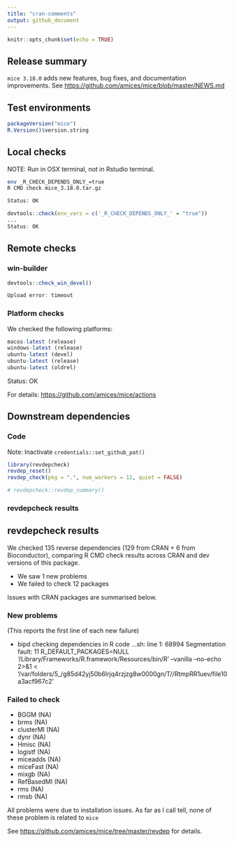 ```yaml
---
title: "cran-comments"
output: github_document
---
```


```r
knitr::opts_chunk$set(echo = TRUE)
```

## Release summary

`mice 3.18.0` adds new features, bug fixes, and documentation improvements. 
See <https://github.com/amices/mice/blob/master/NEWS.md>

## Test environments

```r
packageVersion("mice")
R.Version()$version.string
```

## Local checks

NOTE: Run in OSX terminal, not in Rstudio terminal.

```bash
env _R_CHECK_DEPENDS_ONLY_=true 
R CMD check mice_3.18.0.tar.gz

Status: OK
```


```r
devtools::check(env_vars = c('_R_CHECK_DEPENDS_ONLY_' = "true"))
...
Status: OK
```

## Remote checks

### win-builder

```r
devtools::check_win_devel()

Upload error: timeout
```


### Platform checks

We checked the following platforms:

```r
macos-latest (release)
windows-latest (release)
ubuntu-latest (devel)
ubuntu-latest (release)
ubuntu-latest (oldrel)
```

Status: OK

For details: <https://github.com/amices/mice/actions>

## Downstream dependencies

### Code

Note: Inactivate `credentials::set_github_pat()`

```r
library(revdepcheck)
revdep_reset()
revdep_check(pkg = ".", num_workers = 12, quiet = FALSE)
```

```r
# revdepcheck::revdep_summary()
```

### revdepcheck results

## revdepcheck results

We checked 135 reverse dependencies (129 from CRAN + 6 from Bioconductor), comparing R CMD check results across CRAN and dev versions of this package.

 * We saw 1 new problems
 * We failed to check 12 packages

Issues with CRAN packages are summarised below.

### New problems

(This reports the first line of each new failure)

* bipd
  checking dependencies in R code ...sh: line 1: 68994 Segmentation fault: 11  R_DEFAULT_PACKAGES=NULL '/Library/Frameworks/R.framework/Resources/bin/R' --vanilla --no-echo 2>&1 < '/var/folders/5_/g85d42yj50b6lrjq4rzjzg8w0000gn/T//RtmpRR1uev/file10a3acf967c2'

### Failed to check

* BGGM       (NA)
* brms       (NA)
* clusterMI  (NA)
* dynr       (NA)
* Hmisc      (NA)
* logistf    (NA)
* miceadds   (NA)
* miceFast   (NA)
* mixgb      (NA)
* RefBasedMI (NA)
* rms        (NA)
* rmsb       (NA)

All problems were due to installation issues. As far as I call tell, none of these problem is related to `mice`

See <https://github.com/amices/mice/tree/master/revdep> for details.
